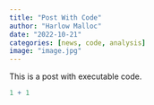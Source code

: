 ```yaml
---
title: "Post With Code"
author: "Harlow Malloc"
date: "2022-10-21"
categories: [news, code, analysis]
image: "image.jpg"
---
```


This is a post with executable code.

```r
1 + 1
```
